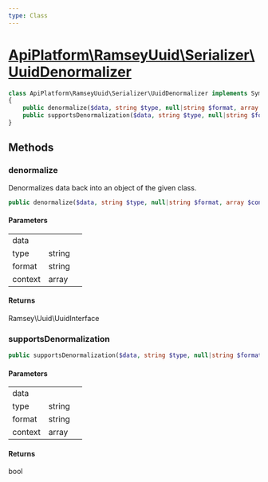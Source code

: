 ```yaml
---
type: Class
---
```


# [ApiPlatform\RamseyUuid\Serializer\UuidDenormalizer](/docs/reference/RamseyUuid/Serializer/UuidDenormalizer)



```php
class ApiPlatform\RamseyUuid\Serializer\UuidDenormalizer implements Symfony\Component\Serializer\Normalizer\DenormalizerInterface
{
    public denormalize($data, string $type, null|string $format, array $context): Ramsey\Uuid\UuidInterface
    public supportsDenormalization($data, string $type, null|string $format, array $context): bool
}
```
## Methods

### denormalize

Denormalizes data back into an object of the given class.

```php
public denormalize($data, string $type, null|string $format, array $context): Ramsey\Uuid\UuidInterface
```

#### Parameters

<table><tbody>
<tr><td>data</td><td></td><td></td></tr><tr><td>type</td><td>string</td><td></td></tr><tr><td>format</td><td>string</td><td></td></tr><tr><td>context</td><td>array</td><td></td></tr>
</tbody>
</table>

#### Returns

Ramsey\Uuid\UuidInterface

### supportsDenormalization



```php
public supportsDenormalization($data, string $type, null|string $format, array $context): bool
```

#### Parameters

<table><tbody>
<tr><td>data</td><td></td><td></td></tr><tr><td>type</td><td>string</td><td></td></tr><tr><td>format</td><td>string</td><td></td></tr><tr><td>context</td><td>array</td><td></td></tr>
</tbody>
</table>

#### Returns

bool
